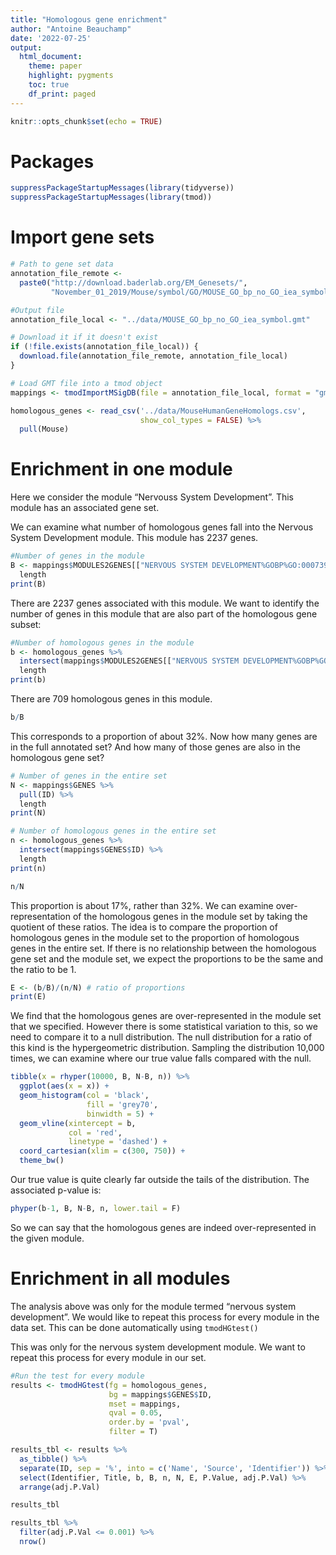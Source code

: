 ```yaml
---
title: "Homologous gene enrichment"
author: "Antoine Beauchamp"
date: '2022-07-25'
output: 
  html_document:
    theme: paper
    highlight: pygments
    toc: true
    df_print: paged
---
```


```r
knitr::opts_chunk$set(echo = TRUE)
```

# Packages

```r
suppressPackageStartupMessages(library(tidyverse))
suppressPackageStartupMessages(library(tmod))
```

# Import gene sets

```r
# Path to gene set data
annotation_file_remote <- 
  paste0("http://download.baderlab.org/EM_Genesets/",
         "November_01_2019/Mouse/symbol/GO/MOUSE_GO_bp_no_GO_iea_symbol.gmt")

#Output file
annotation_file_local <- "../data/MOUSE_GO_bp_no_GO_iea_symbol.gmt"

# Download it if it doesn't exist
if (!file.exists(annotation_file_local)) {
  download.file(annotation_file_remote, annotation_file_local)
}

# Load GMT file into a tmod object
mappings <- tmodImportMSigDB(file = annotation_file_local, format = "gmt")

homologous_genes <- read_csv('../data/MouseHumanGeneHomologs.csv', 
                             show_col_types = FALSE) %>% 
  pull(Mouse)
```

# Enrichment in one module


Here we consider the module "Nervouss System Development". This module has an associated gene set. 

We can examine what number of homologous genes fall into the Nervous System Development module. This module has 2237 genes. 

```r
#Number of genes in the module
B <- mappings$MODULES2GENES[["NERVOUS SYSTEM DEVELOPMENT%GOBP%GO:0007399"]] %>% 
  length 
print(B)
```
There are 2237 genes associated with this module. We want to identify the number of genes in this module that are also part of the homologous gene subset: 

```r
#Number of homologous genes in the module
b <- homologous_genes %>% 
  intersect(mappings$MODULES2GENES[["NERVOUS SYSTEM DEVELOPMENT%GOBP%GO:0007399"]]) %>% 
  length 
print(b)
```
There are 709 homologous genes in this module.

```r
b/B
```
This corresponds to a proportion of about 32%. Now how many genes are in the full annotated set? And how many of those genes are also in the homologous gene set? 

```r
# Number of genes in the entire set
N <- mappings$GENES %>% 
  pull(ID) %>% 
  length 
print(N)
```

```r
# Number of homologous genes in the entire set
n <- homologous_genes %>% 
  intersect(mappings$GENES$ID) %>% 
  length 
print(n)
```
```r
n/N
```

This proportion is about 17%, rather than 32%. We can examine over-representation of the homologous genes in the module set by taking the quotient of these ratios. The idea is to compare the proportion of homologous genes in the module set to the proportion of homologous genes in the entire set. If there is no relationship between the homologous gene set and the module set, we expect the proportions to be the same and the ratio to be 1. 

```r
E <- (b/B)/(n/N) # ratio of proportions
print(E)
```
We find that the homologous genes are over-represented in the module set that we specified. However there is some statistical variation to this, so we need to compare it to a null distribution. The null distribution for a ratio of this kind is the hypergeometric distribution. Sampling the distribution 10,000 times, we can examine where our true value falls compared with the null. 

```r
tibble(x = rhyper(10000, B, N-B, n)) %>% 
  ggplot(aes(x = x)) + 
  geom_histogram(col = 'black',
                 fill = 'grey70',
                 binwidth = 5) +
  geom_vline(xintercept = b,
             col = 'red',
             linetype = 'dashed') + 
  coord_cartesian(xlim = c(300, 750)) + 
  theme_bw()
```
Our true value is quite clearly far outside the tails of the distribution. The associated p-value is: 

```r
phyper(b-1, B, N-B, n, lower.tail = F)
```
So we can say that the homologous genes are indeed over-represented in the given module. 

# Enrichment in all modules

The analysis above was only for the module termed "nervous system development". We would like to repeat this process for every module in the data set. This can be done automatically using `tmodHGtest()` 

This was only for the nervous system development module. We want to repeat this process for every module in our set. 

```r
#Run the test for every module
results <- tmodHGtest(fg = homologous_genes,
                      bg = mappings$GENES$ID,
                      mset = mappings,
                      qval = 0.05,
                      order.by = 'pval',
                      filter = T)

results_tbl <- results %>% 
  as_tibble() %>% 
  separate(ID, sep = '%', into = c('Name', 'Source', 'Identifier')) %>% 
  select(Identifier, Title, b, B, n, N, E, P.Value, adj.P.Val) %>% 
  arrange(adj.P.Val)

results_tbl
```


```r
results_tbl %>% 
  filter(adj.P.Val <= 0.001) %>% 
  nrow()
```



